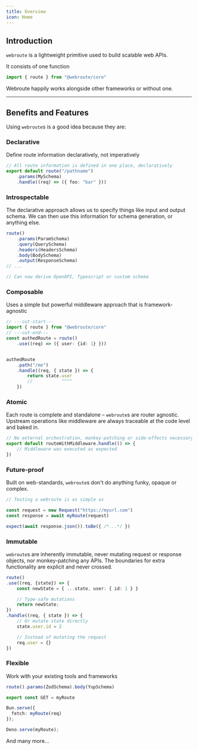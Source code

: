 ```yaml
---
title: Overview
icon: Home
---
```


## Introduction

`webroute` is a lightweight primitive used to build scalable web APIs.

It consists of one function

```ts
import { route } from "@webroute/core"
```

<Callout>
Webroute happily works alongside other frameworks or without one.
</Callout>

---

## Benefits and Features

Using `webroute`s is a good idea because they are:


### Declarative

Define route information declaratively, not imperatively

```ts
// All route information is defined in one place, declaratively
export default route("/pathname")
	.params(MySchema)
	.handle((req) => ({ foo: "bar" }))
```

### Introspectable

The declarative approach allows us to specify things like input and output schema. We can then use this information for schema generation, or anything else.

```ts
route()
	.params(ParamSchema)
	.query(QuerySchema)
	.headers(HeadersSchema)
	.body(BodySchema)
	.output(ResponseSchema)
// ...

// Can now derive OpenAPI, Typescript or custom schema
```

### Composable

Uses a simple but powerful middleware approach that is framework-agnostic

```ts twoslash
// ---cut-start---
import { route } from "@webroute/core"
// ---cut-end---
const authedRoute = route()
	.use((req) => ({ user: {id: 1} }))


authedRoute
	.path("/me")
	.handle((req, { state }) => {
		return state.user
		//           ^^^^
	})
```

### Atomic

Each route is complete and standalone – `webroute`s are router agnostic. Upstream operations like middleware are always traceable at the code level and baked in.

```ts title="posts/route.ts"
// No external orchestration, monkey-patching or side-effects necessary.
export default routeWithMiddleware.handle(() => { 
	// Middleware was executed as expected
})
```

### Future-proof

Built on web-standards, `webroute`s don't do anything funky, opaque or complex.

```ts
// Testing a webroute is as simple as

const request = new Request("https://myurl.com")
const response = await myRoute(request)

expect(await response.json()).toBe({ /*...*/ })
```

### Immutable

`webroute`s are inherently immutable, never mutating request or response objects, nor monkey-patching any APIs. The boundaries for extra functionality are explicit and never crossed.

```ts
route()
.use((req, {state}) => {
	const newState = { ...state, user: { id: 1 } }

	// Type-safe mutations
	return newState;
})
.handle((req, { state }) => {
	// Or mutate state directly
	state.user.id = 2

	// Instead of mutating the request
	req.user = {}
})

```


### Flexible

Work with your existing tools and frameworks

```ts title="validator-agnostic.ts"
route().params(ZodSchema).body(YupSchema)
```

```ts title="nextjs/route.ts"
export const GET = myRoute
```

```ts title="bun-api.ts"
Bun.serve({
  fetch: myRoute(req)
});
```

```ts title="deno-api.ts"
Deno.serve(myRoute);
```

And many more...